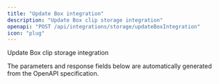```yaml
---
title: "Update Box integration"
description: "Update Box clip storage integration"
openapi: "POST /api/integrations/storage/updateBoxIntegration"
icon: "plug"
---
```


Update Box clip storage integration

<Note>
The parameters and response fields below are automatically generated from the OpenAPI specification.
</Note>
